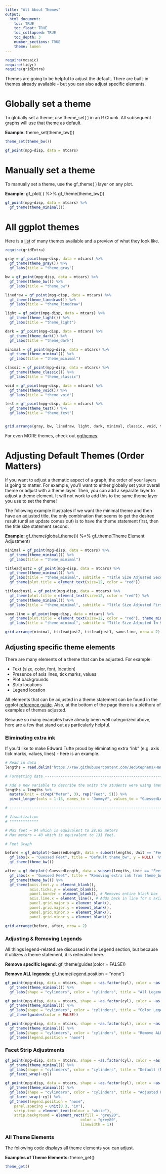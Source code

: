 ```yaml
---
title: "All About Themes"
output: 
  html_document:
    toc: TRUE
    toc_float: TRUE
    toc_collapsed: TRUE
    toc_depth: 3
    number_sections: TRUE
    theme: lumen
---
```


```r
require(mosaic)
require(tidyr)
require(gridExtra)
```

Themes are going to be helpful to adjust the default. There are built-in themes already available - but you can also adjust specific elements.

# Globally set a theme

To globally set a theme, use theme_set( ) in an R Chunk. All subsequent graphs will use that theme as default.

**Example:** theme_set(theme_bw())

```r
theme_set(theme_bw())

gf_point(mpg~disp, data = mtcars)
```

# Manually set a theme

To manually set a theme, use the gf_theme( ) layer on any plot.

**Example:** gf_plot( ) %>% gf_theme(theme_bw())

```r
gf_point(mpg~disp, data = mtcars) %>%
  gf_theme(theme_minimal())
```

# All ggplot themes

Here is a [list](https://ggplot2.tidyverse.org/reference/ggtheme.html) of many themes available and a preview of what they look like.

```r
require(gridExtra)

gray = gf_point(mpg~disp, data = mtcars) %>%
  gf_theme(theme_gray()) %>%
  gf_labs(title = "theme_gray")

bw = gf_point(mpg~disp, data = mtcars) %>%
  gf_theme(theme_bw()) %>%
  gf_labs(title = "theme_bw")

linedraw = gf_point(mpg~disp, data = mtcars) %>%
  gf_theme(theme_linedraw()) %>%
  gf_labs(title = "theme_linedraw")

light = gf_point(mpg~disp, data = mtcars) %>%
  gf_theme(theme_light()) %>%
  gf_labs(title = "theme_light")

dark = gf_point(mpg~disp, data = mtcars) %>%
  gf_theme(theme_dark()) %>%
  gf_labs(title = "theme_dark")

minimal = gf_point(mpg~disp, data = mtcars) %>%
  gf_theme(theme_minimal()) %>%
  gf_labs(title = "theme_minimal")

classic = gf_point(mpg~disp, data = mtcars) %>%
  gf_theme(theme_classic()) %>%
  gf_labs(title = "theme_classic")

void = gf_point(mpg~disp, data = mtcars) %>%
  gf_theme(theme_void()) %>%
  gf_labs(title = "theme_void")

test = gf_point(mpg~disp, data = mtcars) %>%
  gf_theme(theme_test()) %>%
  gf_labs(title = "theme_test")


grid.arrange(gray, bw, linedraw, light, dark, minimal, classic, void, test, nrow = 3 )
```


For even MORE themes, check out [ggthemes](https://yutannihilation.github.io/allYourFigureAreBelongToUs/ggthemes/).


# Adjusting Default Themes (Order Matters)

If you want to adjust a thematic aspect of a graph, the order of your layers is going to matter. For example, you'll want to either globally set your overall theme or adjust with a theme layer. Then, you can add a separate layer to adjust a theme element. It will not work to add this to the same theme layer you use to set the theme!

The following example illustrates if we want the minimal theme and then have an adjusted title, the only combination that seems to get the desired result (until an update comes out) is to have the theme statement first, then the title size statement second.

**Example:** gf_theme(global_theme()) %>% gf_theme(Theme Element Adjustment)

```r
minimal = gf_point(mpg~disp, data = mtcars) %>%
  gf_theme(theme_minimal()) %>%
  gf_labs(title = "theme_minimal")

titleadjust2 = gf_point(mpg~disp, data = mtcars) %>%
  gf_theme(theme_minimal()) %>%
  gf_labs(title = "theme_minimal", subtitle = "Title Size Adjusted Second", caption = "Title changed to RED!") %>%
  gf_theme(plot.title = element_text(size=12, color = "red"))

titleadjust1 = gf_point(mpg~disp, data = mtcars) %>%
  gf_theme(plot.title = element_text(size=12, color = "red")) %>%
  gf_theme(theme_minimal()) %>%
  gf_labs(title = "theme_minimal", subtitle = "Title Size Adjusted First", caption = "Title color didn't change") 

same.line = gf_point(mpg~disp, data = mtcars) %>%
  gf_theme(plot.title = element_text(size=12, color = "red"), theme_minimal()) %>%
  gf_labs(title = "theme_minimal", subtitle = "Title Size Adjusted In Same Code", caption = "Title color didn't change")

grid.arrange(minimal, titleadjust2, titleadjust1, same.line, nrow = 2)
```

## Adjusting specific theme elements

There are many elements of a theme that can be adjusted.  For example:

- Text (size, color, font, location)
- Presence of axis lines, tick marks, values
- Plot backgrounds
- Strip locations
- Legend location

All elements that can be adjusted in a theme statement can be found in the ggplot [reference guide](https://ggplot2.tidyverse.org/reference/theme.html).  Also, at the bottom of the page there is a plethora of examples of themes adjusted.  

Because so many examples have already been well categorized above, here are a few that stand out as particularly helpful.

### Eliminating extra ink

If you'd like to make Edward Tufte proud by eliminating extra "ink" (e.g. axis tick marks, values, lines) - here is an example.

```r
# Read in data
lengths = read.delim("https://raw.githubusercontent.com/JedStephens/Handbook-of-Small-Data-Sets/master/LENGTHS.DAT", header = FALSE)

# Formatting data -----------------------------------------------------------------------

# Add a new variable to describe the units the students were using (meter or ft)
lengths = lengths %>%
  mutate(Unit = c(rep("Meter", 3), rep("Feet", 5))) %>%
  pivot_longer(cols = 1:15, names_to = "DummyV", values_to = "GuessedLength", values_drop_na = TRUE)

# ---------------------------------------------------------------------------------------

# Visualization 
# *************

# Max feet = 94 which is equivalent to 28.65 meters
# Max meters = 40 which is equivalent to 131 feet.

# Feet Graph
```


```r
before = gf_dotplot(~GuessedLength, data = subset(lengths, Unit == "Feet"), binwidth = 1, alpha = 0.3) %>%
  gf_labs(x = "Guessed Feet", title = "Default theme_bw", y = NULL)  %>%
  gf_theme(theme_bw())

after = gf_dotplot(~GuessedLength, data = subset(lengths, Unit == "Feet"), binwidth = 1, alpha = 0.3) %>%
  gf_labs(x = "Guessed Feet", title = "Removing extra ink from theme_bw", y = NULL) %>%
  gf_theme(theme_bw()) %>%
  gf_theme(axis.text.y = element_blank(), 
           axis.ticks.y = element_blank(),
           panel.border = element_blank(), # Removes entire black box
           axis.line.x = element_line(), # Adds back in line for x axis
           panel.grid.major.x = element_blank(),
           panel.grid.major.y = element_blank(),
           panel.grid.minor.x = element_blank(),
           panel.grid.minor.y = element_blank()) 

grid.arrange(before, after, nrow = 2)
```

### Adjusting & Removing Legends

All things legend-related are discussed in the Legend section, but because it utilizes a theme statement, it is reiterated here.


**Remove specific legend:** gf_theme(guides(color = FALSE))

**Remove ALL legends:** gf_theme(legend.position = "none")

```r
gf_point(mpg~disp, data = mtcars, shape = ~as.factor(cyl), color = ~as.factor(cyl), size = ~wt) %>%
  gf_theme(theme_minimal()) %>%
  gf_labs(shape = "cylinders", color = "cylinders", title = "All Legends Included")

gf_point(mpg~disp, data = mtcars, shape = ~as.factor(cyl), color = ~as.factor(cyl), size = ~wt) %>%
  gf_theme(theme_minimal()) %>%
  gf_labs(shape = "cylinders", color = "cylinders", title = "Color Legend Removed (Only)") %>%
  gf_theme(guides(color = FALSE))

gf_point(mpg~disp, data = mtcars, shape = ~as.factor(cyl), color = ~as.factor(cyl), size = ~wt) %>%
  gf_theme(theme_minimal()) %>%
  gf_labs(shape = "cylinders", color = "cylinders", title = "Remove ALL Legends") %>%
  gf_theme(legend.position = "none")
```

### Facet Strip Adjustments


```r
gf_point(mpg~disp, data = mtcars, shape = ~as.factor(cyl), color = ~as.factor(cyl), size = ~wt) %>%
  gf_theme(theme_minimal()) %>%
  gf_labs(shape = "cylinders", color = "cylinders", title = "Default (Minimal) Facet Strip") %>%
  gf_facet_wrap(~cyl)

gf_point(mpg~disp, data = mtcars, shape = ~as.factor(cyl), color = ~as.factor(cyl), size = ~wt) %>%
  gf_theme(theme_minimal()) %>%
  gf_labs(shape = "cylinders", color = "cylinders", title = "Adjusted Facet Strip & Spacing") %>%
  gf_facet_wrap(~cyl) %>%
  gf_theme(legend.position = "none",
    panel.spacing = unit(0.3, "in"),
    strip.text = element_text(colour = "white"),
    strip.background = element_rect(fill = "grey20", 
                                  color = "grey80", 
                                  linewidth = 1))
```


### All Theme Elements

The following code displays all theme elements you can adjust. 

**Examples of Theme Elements:** theme_get()

```r
theme_get()
```




